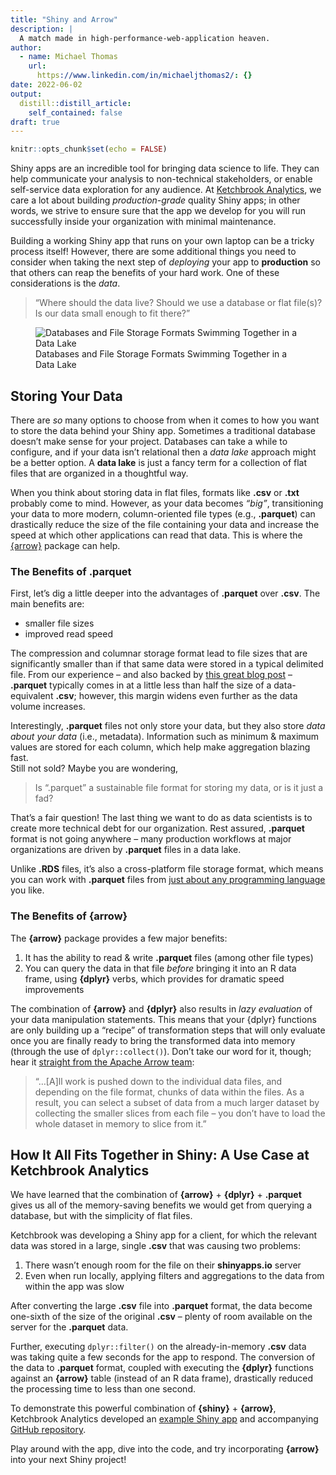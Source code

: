 ```yaml
---
title: "Shiny and Arrow"
description: |
  A match made in high-performance-web-application heaven.
author:
  - name: Michael Thomas
    url:
      https://www.linkedin.com/in/michaeljthomas2/: {}
date: 2022-06-02
output:
  distill::distill_article:
    self_contained: false
draft: true
---
```


```r
knitr::opts_chunk$set(echo = FALSE)
```

Shiny apps are an incredible tool for bringing data science to life. They can help communicate your analysis to non-technical stakeholders, or enable self-service data exploration for any audience. At [Ketchbrook Analytics](https://www.ketchbrookanalytics.com), we care a lot about building  *production-grade* quality Shiny apps; in other words, we strive to ensure sure that the app we develop for you will run successfully inside your organization with minimal maintenance. 

Building a working Shiny app that runs on your own laptop can be a tricky process itself! However, there are some additional things you need to consider when taking the next step of *deploying* your app to **production** so that others can reap the benefits of your hard work. One of these considerations is the *data*.

> "Where should the data live? Should we use a database or flat file(s)? Is our data small enough to fit there?"

![Databases and File Storage Formats Swimming Together in a Data Lake](data_soup.png)

## Storing Your Data

There are *so* many options to choose from when it comes to how you want to store the data behind your Shiny app. Sometimes a traditional database doesn't make sense for your project. Databases can take a while to configure, and if your data isn't relational then a *data lake* approach might be a better option. A **data lake** is just a fancy term for a collection of flat files that are organized in a thoughtful way.

When you think about storing data in flat files, formats like **.csv** or **.txt** probably come to mind. However, as your data becomes *"big"*, transitioning your data to more modern, column-oriented file types (e.g., **.parquet**) can drastically reduce the size of the file containing your data and increase the speed at which other applications can read that data. This is where the [{arrow}](https://github.com/apache/arrow/tree/master/r#arrow) package can help.

### The Benefits of .parquet

First, let's dig a little deeper into the advantages of **.parquet** over **.csv**. The main benefits are:

* smaller file sizes
* improved read speed

The compression and columnar storage format lead to file sizes that are significantly smaller than if that same data were stored in a typical delimited file. From our experience -- and also backed by [this great blog post](https://www.r-bloggers.com/2022/05/comparing-performances-of-csv-to-rds-parquet-and-feather-file-form) -- **.parquet** typically comes in at a little less than half the size of a data-equivalent **.csv**; however, this margin widens even further as the data volume increases.

Interestingly, **.parquet** files not only store your data, but they also store *data about your data* (i.e., metadata). Information such as minimum & maximum values are stored for each column, which help make aggregation blazing fast.   
Still not sold? Maybe you are wondering, 

> Is ".parquet" a sustainable file format for storing my data, or is it just a fad?

That's a fair question! The last thing we want to do as data scientists is to create more technical debt for our organization. Rest assured, **.parquet** format is not going anywhere -- many production workflows at major organizations are driven by **.parquet** files in a data lake.

Unlike **.RDS** files, it's also a cross-platform file storage format, which means you can work with **.parquet** files from [just about any programming language](https://github.com/apache/arrow#powering-in-memory-analytics) you like.

### The Benefits of {arrow}

The **{arrow}** package provides a few major benefits:

1. It has the ability to read & write **.parquet** files (among other file types)
2. You can query the data in that file *before* bringing it into an R data frame, using **{dplyr}** verbs, which provides for dramatic speed improvements

The combination of **{arrow}** and **{dplyr}** also results in *lazy evaluation* of your data manipulation statements. This means that your {dplyr} functions are only building up a "recipe" of transformation steps that will only evaluate once you are finally ready to bring the transformed data into memory (through the use of `dplyr::collect()`). Don't take our word for it, though; hear it [straight from the Apache Arrow team](https://arrow.apache.org/docs/r/articles/dataset.html):

> "...[A]ll work is pushed down to the individual data files, and depending on the file format, chunks of data within the files. As a result, you can select a subset of data from a much larger dataset by collecting the smaller slices from each file -- you don’t have to load the whole dataset in memory to slice from it."

## How It All Fits Together in Shiny: A Use Case at Ketchbrook Analytics

We have learned that the combination of **{arrow}** + **{dplyr}** + **.parquet** gives us all of the memory-saving benefits we would get from querying a database, but with the simplicity of flat files.

Ketchbrook was developing a Shiny app for a client, for which the relevant data was stored in a large, single **.csv** that was causing two problems:

1. There wasn't enough room for the file on their **shinyapps.io** server
2. Even when run locally, applying filters and aggregations to the data from within the app was slow

After converting the large **.csv** file into **.parquet** format, the data become one-sixth of the size of the original **.csv** -- plenty of room available on the server for the **.parquet** data.

Further, executing `dplyr::filter()` on the already-in-memory **.csv** data was taking quite a few seconds for the app to respond. The conversion of the data to **.parquet** format, coupled with executing the **{dplyr}** functions against an **{arrow}** table (instead of an R data frame), drastically reduced the processing time to less than one second.

To demonstrate this powerful combination of **{shiny}** + **{arrow}**, Ketchbrook Analytics developed an [example Shiny app](https://ketchbrookanalytics.shinyapps.io/shiny_arrow/) and accompanying [GitHub repository](https://github.com/mthomas-ketchbrook/shiny_arrow).

Play around with the app, dive into the code, and try incorporating **{arrow}** into your next Shiny project!
